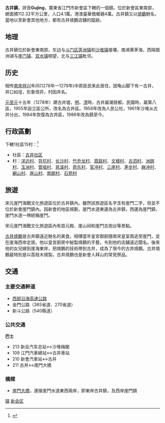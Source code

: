 {{中国乡级行政区
|景观照片文件名 = Jingmen002.jpg
|景观照片描述 = 宋元崖门海战文化旅游区
|汉语拼音 = 
|其他语言 = 
|其他语言名称 = 
|旧称 = 
|地名出处 = 
|位置图文件名 = 
|位置图描述 = 
|自定义图片= 
|建置时间 = 
|政府驻地 = 
|毗邻 = 
|总面积 = 
|总人口 = 
|总人口年份 = 
|户籍人口 = 
|户籍人口年份 = 
|常住人口 = 
|常住人口年份 = 
|人口密度 = 
|GDP = 
|GDP年份 = 
|邮政编码 = 
|电话区号 = 750
|官方网站 = 
|网站名称 = 
|44/07/05/107/000}}

'''古井鎮'''，拼音'''Gujing'''，廣東省江門市新會區下轄的一個鎮。位於新會區東南部，總面積112.32平方公里，人口4.1萬。港澳臺華僑鄉親4萬。古井鎮又以[[燒鵝|燒鵝]]馳名，當地以至新會其他地方，都有古井燒鵝店舖的蹤跡。

==地理==
古井鎮位於新會東南部，东边与[[斗门区|斗门区]][[莲洲镇|莲洲镇]]和[[沙堆镇|沙堆镇]]接壤，南濒黄茅海，西隔银洲湖与[[崖门镇|崖门镇]]、[[双水镇|双水镇]]相望，北与[[三江镇|三江镇]]毗邻。

==历史==
相传[[南宋|南宋]][[祥兴|祥兴]]年间(1278年—1279年)中原臣民来此居住，因龟山脚下有一古井，井口如埕，形象怪异，村因井名。

[[元|元]][[至元_(忽必烈)|至元]]十五年（1278年）建古井墟，[[明|明]]、[[清|清]]時，古井屬潮居都。民國時，屬第八區，1955年設立區公所，改名為古井區。1958年改為人民公社，1961年沙堆从古井分出，1984年恢復為古井區，1986年改為鎮至今。

==行政區劃==
下轄1社區15村：<ref>{{PRC admin/ref sgc|44/07/05/107/000}}</ref>
*社區：[[古井社区|古井社区]]
*村：[[洋边村|洋边村]]、[[背坑村|背坑村]]、[[长沙村_(江门市)|长沙村]]、[[竹乔龙村|竹乔龙村]]、[[霞路村|霞路村]]、[[文楼乡|文楼村]]、[[古泗村|古泗村]]、[[洲朗村|洲朗村]]、[[玉洲村|玉洲村]]、[[管咀村|管咀村]]、[[慈溪村|慈溪村]]、[[奇乐村|奇乐村]]、[[官冲村|官冲村]]、[[三崖村|三崖村]]、[[茅步村|茅步村]]、[[麻冲村|麻冲村]]、[[網山村|網山村]]、[[崖山村|崖山村]]、[[南朗村|南朗村]]、[[石苑村|石苑村]]

==旅遊==
宋元崖門海戰文化旅遊區位於古井鎮內。雖然該旅遊區名字含有崖門二字，但並不位於新會崖門鎮內。因新會的地區規劃，崖門水道東邊為古井鎮，西邊為崖門鎮，崖門水道一帶統稱崖門。

宋元崖門海戰文化旅遊區內有慈元殿、崖山祠和崖門古炮台等景點。

[[古井燒鵝|古井燒鵝]]是古井鎮遠近馳名的美食。相傳當年皇宮御廚隨南宋皇室南逃至崖門，並在崖海西岸定居。他以皇宮廚房中秘製燒鵝的手藝，令到他的店舖遠近聞名。後來他的女兒嫁到崖海東岸，把燒鵝的技術帶到古井，成為了現今的古井燒鵝。古井燒鵝最特別是以荔枝木燒製。古井燒鵝也是新會人拜山的常見祭品。

==交通==
===主要交通幹道===
*[[西部沿海高速公路|西部沿海高速公路]] 
*金門公路（365省道、270省道） 
*新斗公路（540縣道）

===公共交通===
'''巴士'''
*213 新会汽车总站↔沙堆梅閣 
*109 江門汽車總站↔古井車站
*210 新會汽車站↔古井 
*211 古井↔南門大橋 

===橋樑===
*[[崖門大橋|崖門大橋]]，連接崖門水道東西兩岸，即東岸古井鎮，及西岸崖門鎮


{{江门市新会区行政区划}}
[[Category:新会区行政区划|镇]]
[[Category:江门建制镇|新会区]]